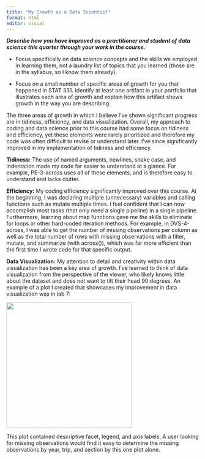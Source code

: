 ```yaml
---
title: "My Growth as a Data Scientist"
format: html
editor: visual
---
```


***Describe how you have improved as a practitioner and student of data science this quarter through your work in the course.***

-   Focus specifically on data science concepts and the skills we employed in learning them, not a laundry list of topics that you learned (those are in the syllabus, so I know them already).

-   Focus on a small number of specific areas of growth for you that happened in STAT 331. Identify at least one artifact in your portfolio that illustrates each area of growth and explain how this artifact shows growth in the way you are describing.

The three areas of growth in which I believe I've shown significant progress are in tidiness, efficiency, and data visualization. Overall, my approach to coding and data science prior to this course had some focus on tidiness and efficiency, yet these elements were rarely prioritized and therefore my code was often difficult to revise or understand later. I've since significantly improved in my implementation of tidiness and efficiency.

**Tidiness:** The use of named arguments, newlines, snake case, and indentation made my code far easier to understand at a glance. For example, PE-3-across uses all of these elements, and is therefore easy to understand and lacks clutter.

**Efficiency:** My coding efficiency significantly improved over this course. At the beginning, I was declaring multiple (unnecessary) variables and calling functions such as mutate multiple times. I feel confident that I can now accomplish most tasks (that only need a single pipeline) in a single pipeline. Furthermore, learning about map functions gave me the skills to eliminate for loops or other hard-coded iteration methods. For example, in DVS-4-across, I was able to get the number of missing observations per column as well as the total number of rows with missing observations with a filter, mutate, and summarize (with across()), which was far more efficient than the first time I wrote code for that specific output.

**Data Visualization:** My attention to detail and creativity within data visualization has been a key area of growth. I've learned to think of data visualization from the perspective of the viewer, who likely knows little about the dataset and does not want to tilt their head 90 degrees. An example of a plot I created that showcases my improvement in data visualization was in lab 7:

![](images/clipboard-2031567837.png){width="328"}

This plot contained descriptive facet, legend, and axis labels. A user looking for missing observations would find it easy to determine the missing observations by year, trip, and section by this one plot alone.
